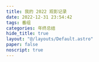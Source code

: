 ---
title: 我的 2022 观影记录
date: 2022-12-31 23:54:42
tags: 番组
categories: 年终总结
hide_title: true
layout: "@/layouts/Default.astro"
paper: false
noscript: true
---


<Index />
